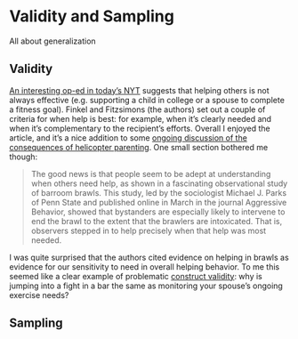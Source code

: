 # Validity and Sampling {#validity}

All about generalization

## Validity


  
[An interesting op-ed in today's NYT](http://www.nytimes.com/2013/05/12/opinion/sunday/too-much-helicopter-parenting.html?ref=opinion&_r=1&) suggests that helping others is not always effective (e.g. supporting a child in college or a spouse to complete a fitness goal). Finkel and Fitzsimons (the authors) set out a couple of criteria for when help is best: for example, when it's clearly needed and when it's complementary to the recipient's efforts. Overall I enjoyed the article, and it's a nice addition to some [ongoing discussion of the consequences of helicopter parenting](http://www.newyorker.com/arts/critics/books/2012/07/02/120702crbo_books_kolbert). One small section bothered me though:  

> The good news is that people seem to be adept at understanding when others need help, as shown in a fascinating observational study of barroom brawls. This study, led by the sociologist Michael J. Parks of Penn State and published online in March in the journal Aggressive Behavior, showed that bystanders are especially likely to intervene to end the brawl to the extent that the brawlers are intoxicated. That is, observers stepped in to help precisely when that help was most needed.

I was quite surprised that the authors cited evidence on helping in brawls as evidence for our sensitivity to need in overall helping behavior. To me this seemed like a clear example of problematic [construct validity](http://en.wikipedia.org/wiki/Construct_validity): why is jumping into a fight in a bar the same as monitoring your spouse's ongoing exercise needs?

## Sampling